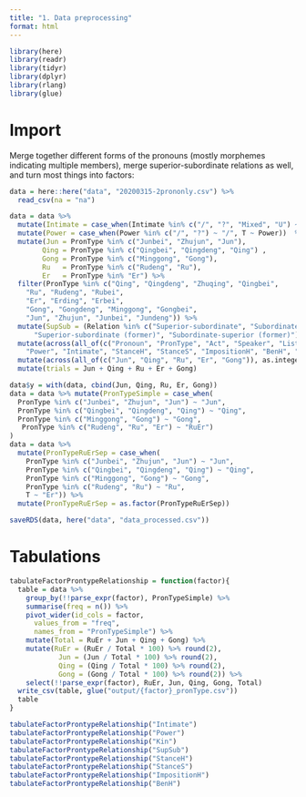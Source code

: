 ```yaml
---
title: "1. Data preprocessing"
format: html
---
```


```r
library(here)
library(readr)
library(tidyr)
library(dplyr)
library(rlang)
library(glue)
```

# Import

Merge together different forms of the pronouns (mostly morphemes indicating multiple members), merge superior-subordinate relations as well, and turn most things into factors:

```r
data = here::here("data", "20200315-2prononly.csv") %>%
  read_csv(na = "na")

data = data %>%
  mutate(Intimate = case_when(Intimate %in% c("/", "?", "Mixed", "U") ~ "/", T ~ Intimate)) %>%
  mutate(Power = case_when(Power %in% c("/", "?") ~ "/", T ~ Power))  %>% 
  mutate(Jun = PronType %in% c("Junbei", "Zhujun", "Jun"),
        Qing = PronType %in% c("Qingbei", "Qingdeng", "Qing") ,
        Gong = PronType %in% c("Minggong", "Gong"),
        Ru   = PronType %in% c("Rudeng", "Ru"),
        Er   = PronType %in% "Er") %>%
  filter(PronType %in% c("Qing", "Qingdeng", "Zhuqing", "Qingbei",
    "Ru", "Rudeng", "Rubei",
    "Er", "Erding", "Erbei",
    "Gong", "Gongdeng", "Minggong", "Gongbei",
    "Jun", "Zhujun", "Junbei", "Jundeng")) %>%
  mutate(SupSub = (Relation %in% c("Superior-subordinate", "Subordinate-superior",
      "Superior-subordinate (former)", "Subordinate-superior (former)")))%>%
  mutate(across(all_of(c("Pronoun", "PronType", "Act", "Speaker", "Listener",
    "Power", "Intimate", "StanceH", "StanceS", "ImpositionH", "BenH", "Kin")), as.factor)) %>%
  mutate(across(all_of(c("Jun", "Qing", "Ru", "Er", "Gong")), as.integer)) %>%
  mutate(trials = Jun + Qing + Ru + Er + Gong)

data$y = with(data, cbind(Jun, Qing, Ru, Er, Gong))
data = data %>% mutate(PronTypeSimple = case_when(
  PronType %in% c("Junbei", "Zhujun", "Jun") ~ "Jun",
  PronType %in% c("Qingbei", "Qingdeng", "Qing") ~ "Qing",
  PronType %in% c("Minggong", "Gong") ~ "Gong",
   PronType %in% c("Rudeng", "Ru", "Er") ~ "RuEr")
)
data = data %>%
  mutate(PronTypeRuErSep = case_when(
    PronType %in% c("Junbei", "Zhujun", "Jun") ~ "Jun",
    PronType %in% c("Qingbei", "Qingdeng", "Qing") ~ "Qing",
    PronType %in% c("Minggong", "Gong") ~ "Gong",
    PronType %in% c("Rudeng", "Ru") ~ "Ru",
    T ~ "Er")) %>%
  mutate(PronTypeRuErSep = as.factor(PronTypeRuErSep))
```


```r
saveRDS(data, here("data", "data_processed.csv"))
```

# Tabulations


```r
tabulateFactorProntypeRelationship = function(factor){
  table = data %>%
    group_by(!!parse_expr(factor), PronTypeSimple) %>%
    summarise(freq = n()) %>%
    pivot_wider(id_cols = factor,
      values_from = "freq",
      names_from = "PronTypeSimple") %>%
    mutate(Total = RuEr + Jun + Qing + Gong) %>%
    mutate(RuEr = (RuEr / Total * 100) %>% round(2),
            Jun = (Jun / Total * 100) %>% round(2),
            Qing = (Qing / Total * 100) %>% round(2),
            Gong = (Gong / Total * 100) %>% round(2)) %>%
    select(!!parse_expr(factor), RuEr, Jun, Qing, Gong, Total)
  write_csv(table, glue("output/{factor}_pronType.csv"))
  table
}

tabulateFactorProntypeRelationship("Intimate")
tabulateFactorProntypeRelationship("Power")
tabulateFactorProntypeRelationship("Kin")
tabulateFactorProntypeRelationship("SupSub")
tabulateFactorProntypeRelationship("StanceH")
tabulateFactorProntypeRelationship("StanceS")
tabulateFactorProntypeRelationship("ImpositionH")
tabulateFactorProntypeRelationship("BenH")
```